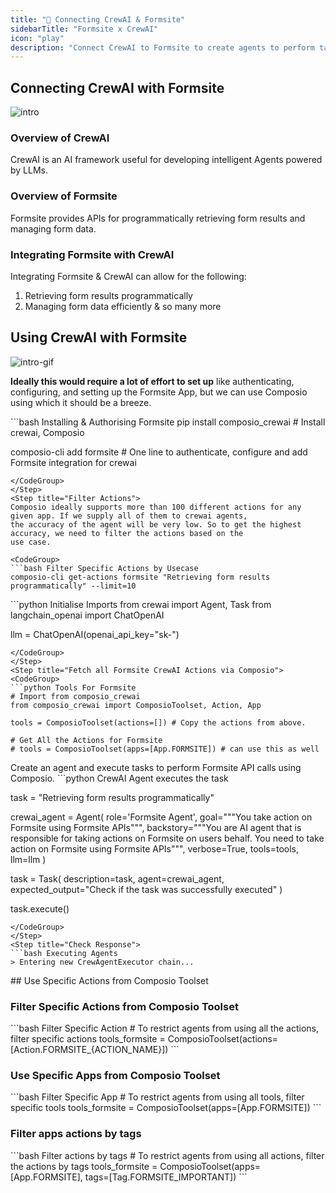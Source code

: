 ```yaml
---
title: "🚀 Connecting CrewAI & Formsite"
sidebarTitle: "Formsite x CrewAI"
icon: "play"
description: "Connect CrewAI to Formsite to create agents to perform tasks using natural language"
---
```


## Connecting CrewAI with Formsite
![intro](/media/intro.jpg)

### Overview of CrewAI

CrewAI is an AI framework useful for developing intelligent Agents powered by LLMs.

### Overview of Formsite

Formsite provides APIs for programmatically retrieving form results and managing form data.

### Integrating Formsite with CrewAI

Integrating Formsite & CrewAI can allow for the following:

1. Retrieving form results programmatically
2. Managing form data efficiently
& so many more

## Using CrewAI with Formsite
![intro-gif](/media/intro.gif)
<Steps>
<Step title="Setting Up the Environment">

**Ideally this would require a lot of effort to set up** like authenticating, configuring, and setting up the Formsite App, but we can use Composio using which it should be a breeze.

<CodeGroup>
```bash Installing & Authorising Formsite
pip install composio_crewai # Install crewai, Composio 

composio-cli add formsite # One line to authenticate, configure and add Formsite integration for crewai
```
</CodeGroup>
</Step>
<Step title="Filter Actions">
Composio ideally supports more than 100 different actions for any given app. If we supply all of them to crewai agents, 
the accuracy of the agent will be very low. So to get the highest accuracy, we need to filter the actions based on the 
use case.

<CodeGroup>
```bash Filter Specific Actions by Usecase
composio-cli get-actions formsite "Retrieving form results programmatically" --limit=10
```
</CodeGroup>

</Step>
<Step title="Import Base Packages">

<CodeGroup>
```python Initialise Imports
from crewai import Agent, Task
from langchain_openai import ChatOpenAI

llm = ChatOpenAI(openai_api_key="sk-<OPENAI KEY>")
```
</CodeGroup>
</Step>
<Step title="Fetch all Formsite CrewAI Actions via Composio">
<CodeGroup>
```python Tools For Formsite
# Import from composio_crewai
from composio_crewai import ComposioToolset, Action, App

tools = ComposioToolset(actions=[]) # Copy the actions from above. 

# Get All the Actions for Formsite
# tools = ComposioToolset(apps=[App.FORMSITE]) # can use this as well
```
</CodeGroup>
</Step>
<Step title="Execute the Agent">
Create an agent and execute tasks to perform Formsite API calls using Composio. 
<CodeGroup>
```python CrewAI Agent executes the task

task = "Retrieving form results programmatically"

crewai_agent = Agent(
    role='Formsite Agent',
    goal="""You take action on Formsite using Formsite APIs""",
    backstory="""You are AI agent that is responsible for taking actions on Formsite on users behalf. You need to take action on Formsite using Formsite APIs""",
    verbose=True,
    tools=tools,
    llm=llm
)

task = Task(
    description=task,
    agent=crewai_agent,
    expected_output="Check if the task was successfully executed"
)

task.execute()
```
</CodeGroup>
</Step>
<Step title="Check Response">
```bash Executing Agents
> Entering new CrewAgentExecutor chain...
```
</Step>
</Steps>
## Use Specific Actions from Composio Toolset

### Filter Specific Actions from Composio Toolset

<CodeGroup>
```bash Filter Specific Action
# To restrict agents from using all the actions, filter specific actions
tools_formsite = ComposioToolset(actions=[Action.FORMSITE_{ACTION_NAME}])
```
</CodeGroup>

### Use Specific Apps from Composio Toolset
<CodeGroup>
```bash Filter Specific App
# To restrict agents from using all tools, filter specific tools
tools_formsite = ComposioToolset(apps=[App.FORMSITE])
```
</CodeGroup>

### Filter apps actions by tags 
<CodeGroup>
```bash Filter actions by tags
# To restrict agents from using all actions, filter the actions by tags
tools_formsite = ComposioToolset(apps=[App.FORMSITE], tags=[Tag.FORMSITE_IMPORTANT])
```
</CodeGroup>